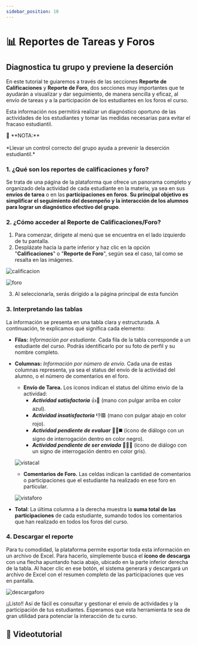 ```yaml
---
sidebar_position: 10
---
```



# 📊 Reportes de Tareas y Foros

## Diagnostica tu grupo y previene la deserción

En este tutorial te guiaremos a través de las secciones **Reporte de Calificaciones**
y **Reporte de Foro**, dos secciones muy importantes que te ayudarán a visualizar
y dar seguimiento, de manera sencilla y eficaz, al envío de tareas y a la participación
de los estudiantes en los foros el curso.

Esta información nos permitirá realizar un diagnóstico oportuno de las actividades
de los estudiantes y tomar las medidas necesarias para evitar el fracaso estudiantil.

<div style={{ backgroundColor: '#D9EDF7', border: '1px solid #0047bb', padding: '10px', borderRadius: '4px', display: 'flex', justifyContent: 'left', alignItems: 'center', boxShadow: '4px 4px 0px 0px rgba(0, 71, 187, 0.5)'  }}>

  <div style={{ textAlign: 'left' }}>
    📌 **NOTA:** <br></br>
    *Llevar un control correcto del grupo ayuda a prevenir la deserción estudiantil.*
  </div>

</div>

### 1. ¿Qué son los reportes de calificaciones y foro?
Se trata de una página de la plataforma que ofrece un panorama completo y organizado
dela actividad de cada estudiante en la materia, ya sea en sus **envíos
de tarea** o en las **participaciones en foros**. **Su principal objetivo es
simplificar el seguimiento del desempeño y la interacción de los alumnos
para lograr un diagnóstico efectivo del grupo**.

### 2. ¿Cómo acceder al Reporte de Calificaciones/Foro?
1. Para comenzar, dirígete al menú que se encuentra en el lado izquierdo de tu pantalla.
2. Desplázate hacia la parte inferior y haz clic en la opción "**Calificaciones**" o "**Reporte de Foro**",  según sea el caso, tal como se resalta en las imágenes.

![calificacion](./img/imgmenucal.jpg)

![foro](./img/imgmenuforo.jpg)

3. Al seleccionarla, serás dirigido a la página principal de esta función

### 3. Interpretando las tablas
La información se presenta en una tabla clara y estructurada. A continuación, te explicamos qué significa cada elemento:

- **Filas:** *Información por estudiante.*
	Cada fila de la tabla corresponde a un estudiante del curso. Podrás identificarlo por su foto de perfil y su nombre completo.

- **Columnas:** *Información por número de envío.* Cada una de estas columnas representa, ya sea el status del envío de la actividad del alumno, o el número de comentarios en el foro.
	
	- **Envío de Tarea.** Los íconos indican el status del último envío de la actividad:
		- ***Actividad satisfactoria*** 👍🔵 (mano con pulgar arriba en color azul).
		- ***Actividad insatisfactoria*** 👎🟥 (mano con pulgar abajo en color rojo).
		- ***Actividad pendiente de evaluar*** 💬❔◼️ (ícono de diálogo con un signo de interrogación dentro en color negro).
		- ***Actividad pendiente de ser enviada*** 💬❔🩶 (ícono de diálogo con un signo de interrogación dentro en color gris).
		
	![vistacal](./img/imgvistacal.png)

	- **Comentarios de Foro.** Las celdas indican la cantidad de comentarios o participaciones que el estudiante ha realizado en ese foro en particular.

	![vistaforo](./img/imgvistaforo.png)
		
- **Total**: La última columna a la derecha muestra la **suma total de las participaciones** de cada estudiante, sumando todos los comentarios que han realizado en todos los foros del curso.

### 4. Descargar el reporte
Para tu comodidad, la plataforma permite exportar toda esta información en un archivo de Excel. Para hacerlo, simplemente busca el **ícono de descarga** con una flecha apuntando hacia abajo, ubicado
en la parte inferior derecha de la tabla. Al hacer clic en ese botón, el sistema generará y descargará un archivo de Excel con el resumen completo de las participaciones que ves en pantalla.

![descargaforo](./img/imgdescargacalforo.jpg)

¡¡Listo!! Así de fácil es consultar y gestionar el envío de actividades y la participación de tus estudiantes. Esperamos que esta herramienta te sea de gran utilidad para potenciar la interacción de tu curso.

## 🎥 Videotutorial

<VideoIntro title="Acceso al correo institucional" videoUrl="https://www.youtube.com/embed/Ki7SL03iqws" />